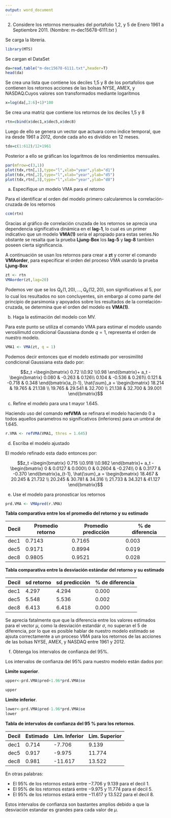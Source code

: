 ```yaml
---
output: word_document
---
```


2.	Considere los retornos mensuales del portafolio 1,2, y 5 de Enero 1961 a  Septiembre 2011. (Nombre: m-dec15678-6111.txt )

Se carga la libreria.
```r
library(MTS)
```


Se cargan el  DataSet
```r
da=read.table("m-dec15678-6111.txt",header=T)
head(da)
```

Se crea una lista que contiene los deciles 1,5 y 8 de los portafolios que 
contienen los retornos acciones de las bolsas NYSE, AMEX, y NASDAQ.Cuyos valores
son transformados mediante logaritmos
```r
x=log(da[,2:6]+1)*100

```

Se crea una matriz que contiene los retornos de los deciles 1,5 y 8

```r

rtn=cbind(x$dec1,x$dec5,x$dec8)
```

Luego de ello se genera un vector que actuara como indice temporal, 
que ira desde 1961 a 2012, donde cada año es dividido en 12 meses. 

```r
tdx=c(1:612)/12+1961
```

Posterior a ello se gráfican los logaritmos de los rendimientos mensuales.

```r

par(mfrow=c(3,1))
plot(tdx,rtn[,1],type="l",xlab="year",ylab="d1")
plot(tdx,rtn[,2],type="l",xlab="year",ylab="d5")
plot(tdx,rtn[,3],type="l",xlab="year",ylab="d8")

```
a) Especifique un modelo VMA para el retorno 

Para el identificar el orden del modelo primero calcularemos la correlación-cruzada de los retornos

```r
ccm(rtn)
```
Gracias al gráfico de correlación cruzada de los retornos se aprecia una dependencia significativa dinámica en el **lag-1**, lo cual es un primer indicativo que un modelo **VMA(1)** seria el apropiado para estas series.No obstante se resalta que la prueba **Ljung-Box** los **lag-5** y **lag-8** tambien poseen cierta significancia.


A continuación se usan los retornos para crear a **zt** y correr el comando **VMAorder**, para especificar el orden del proceso VMA usando la prueba **Ljung-Box**

```r
zt <- rtn
VMAorder(zt,lag=20)
```

Podemos ver que se los $Q_k(1,20),...,Q_k(12,20)$, son significativos al $5%$, por lo cual los resultados no son concluyentes, sin embargo al como parte del principio de parsimonia y apoyados sobre los resultados de la correlación-cruzada, se determina que el orden del modelo es **VMA(1)**.

b)  Haga la estimación del modelo con MV. 

Para este punto se utiliza el comando VMA para estimar el modelo usando
verosilimutd condicional Gaussiana donde $q=1$, representa el orden de nuestro modelo.

```r
VMA1 <- VMA(zt, q = 1)
```
Podemos decir entonces que el modelo estimado por verosimilitd condicional
Gaussiana esta dado por:

$$z_t =\begin{bmatrix}
0.72
\\0.92 
\\0.98
\end{bmatrix}+ a_t - \begin{bmatrix}
0.080  & -0.263   & 0.126\\ 
0.104  & -0.536   & 0.261\\ 
0.121  & -0.718  & 0.348
\end{bmatrix}a_{t-1}, \hat{\sum}_a = \begin{bmatrix}
18.214 & 19.765 & 21.138 \\ 
19.765 & 29.541 & 32.700 \\ 
21.138 & 32.700 & 39.001
\end{bmatrix}$$




c)   Refine el modelo para una t mayor   1.645. 

Haciendo uso del comando **refVMA** se refinara el modelo haciendo $0$ a todos aquellos parametros no significativos (inferiores) para un umbral de  $1.645$.

```r
r.VMA <- refVMA(VMA1, thres = 1.645)

```


d)   Escriba el modelo ajustado

El modelo refinado esta dado entonces por:

$$z_t =\begin{bmatrix}
0.715
\\0.918 
\\0.982
\end{bmatrix}+ a_t - \begin{bmatrix}
0 & 0.0127  &   0.000\\ 
0 & 0.2604  & -0.274\\ 
0 & 0.3177  & -0.370
\end{bmatrix}a_{t-1}, \hat{\sum}_a = \begin{bmatrix}
18.467 & 20.245 & 21.732 \\ 
20.245 & 30.781 & 34.316 \\ 
21.733 & 34.321 & 41.127
\end{bmatrix}$$



e)   Use el modelo para pronosticar los retornos

```r
prd.VMA <- VMApred(r.VMA)
```
**Tabla comparativa entre los el promedio del retorno y su estimado**



| Decil | Promedio retorno | Promedio predicción | % de diferencia |
|-------|------------------|---------------------|-----------------|
| dec1  | 0.7143           | 0.7165              | 0.003           |
| dec5  | 0.9171           | 0.8994              | 0.019           |
| dec8  | 0.9805           | 0.9521              | 0.028           |


**Tabla comparativa entre la desviación estándar del retorno y su estimado**

| Decil | sd retorno | sd predicción | % de diferencia |
|-------|------------|---------------|-----------------|
| dec1  | 4.297      | 4.294         | 0.000           |
| dec5  | 5.548      | 5.536         | 0.002           |
| dec8  | 6.413      | 6.418         | 0.000           |


Se aprecia fatalmente que que la diferencia entre los valores estimados para el
vector $\mu$, como la desviación estandár $\sigma$, no superan el $5%$ de diferencia, 
por lo que es posible hablar de nuestro modelo estimado se ajsuta correctamente a un proceso $VMA$ para los retornos de las acciones de las bolsas NYSE, AMEX, y NASDAQ entre 1961 y 2012.

f)   Obtenga los intervalos de confianza del 95%. 

Los intervalos de confianza del 95% para nuestro modelo están dados por:


**Limite superior**.
```r

upper<-prd.VMA$pred+1.96*prd.VMA$se

upper
```
**Limite inferior**.

```r



lower<-prd.VMA$pred-1.96*prd.VMA$se
lower

```
**Tabla de intervalos de confianza del 95 % para los retornos**.

| Decil | Estimado |Lim. Inferior  | Lim. Superior|
|-------|----------|---------------|--------------|
| dec1  | 0.714    | -7.706        | 9.139        |
| dec5  | 0.917    | -9.975        | 11.774       |
| dec8  | 0.981    | -11.617       | 13.522       |


En otras palabras:

 + El $95$% de los retornos estará entre $-7.706$ y $9.139$ para el decil 1.
 + El $95$% de los retornos estará entre $-9.975$ y $11.774$ para el decil 5.
 + El $95$% de los retornos estará entre $-11.617$ y $13.522$ para el decil 8.
 
 
 Estos intervalos de confianza son bastantes amplios debido a que la desviación estandar es grandes para cada valor de $\mu$.
